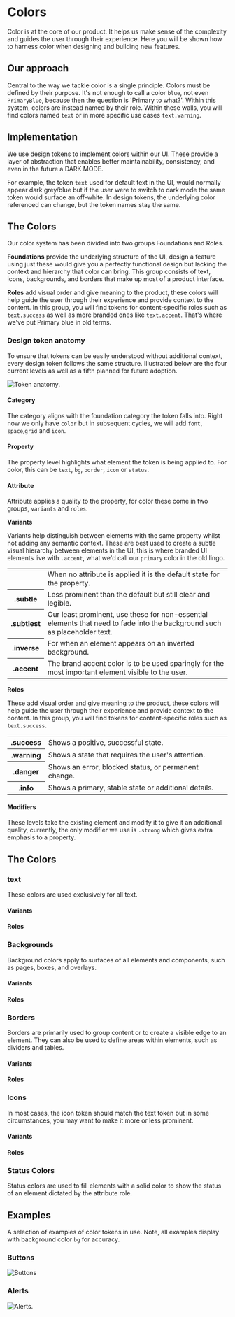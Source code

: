
<Meta title="Foundations / Colors" />

# Colors

Color is at the core of our product. It helps us make sense of the complexity and guides the user through their experience. Here you will be shown how to harness color when designing and building new features.

## Our approach

Central to the way we tackle color is a single principle. Colors must be defined by their purpose. It's not enough to call a color ```blue```, not even ```PrimaryBlue```, because then the question is 'Primary to what?'. Within this system, colors are instead named by their role. Within these walls, you will find colors named ```text``` or in more specific use cases ```text.warning```.

## Implementation

We use design tokens to implement colors within our UI. These provide a layer of abstraction that enables better maintainability, consistency, and even in the future a DARK MODE.

For example, the token ```text``` used for default text in the UI, would normally appear dark grey/blue but if the user were to switch to dark mode the same token would surface an off-white. In design tokens, the underlying color referenced can change, but the token names stay the same.

## The Colors

Our color system has been divided into two groups Foundations and Roles. 

**Foundations** provide the underlying structure of the UI, design a feature using just these would give you a perfectly functional design but lacking the context and hierarchy that color can bring. This group consists of text, icons, backgrounds, and borders that make up most of a product interface.

**Roles** add visual order and give meaning to the product, these colors will help guide the user through their experience and provide context to the content. In this group, you will find tokens for content-specific roles such as ```text.success``` as well as more branded ones like ```text.accent```. That's where we've put Primary blue in old terms.

### Design token anatomy

To ensure that tokens can be easily understood without additional context, every design token follows the same structure. Illustrated below are the four current levels as well as a fifth planned for future adoption.

![Token anatomy](/images/anatomy.png).

#### Category

The category aligns with the foundation category the token falls into. Right now we only have ```color``` but in subsequent cycles, we will add ```font```, ```space```,```grid``` and ```icon```.

#### Property

The property level highlights what element the token is being applied to. For color, this can be ```text```, ```bg```, ```border```, ```icon``` or ```status```.

#### Attribute

Attribute applies a quality to the property, for color these come in two groups, ```variants``` and ```roles```.

**Variants**

Variants help distinguish between elements with the same property whilst not adding any semantic context. These are best used to create a subtle visual hierarchy between elements in the UI, this is where branded UI elements live with ```.accent```, what we'd call our ```primary``` color in the old lingo.

<table style={{ width: '100%', borderCollapse: 'collapse' }}>
	<tbody>
		<tr>
			<td></td>
			<td>When no attribute is applied it is the default state for the property.</td>
		</tr>
		<tr>
			<th style={{ textAlign: 'left' }}>.subtle</th>
			<td>Less prominent than the default but still clear and legible.</td>
		</tr>
		<tr>
			<th style={{ textAlign: 'left' }}>.subtlest</th>
			<td>Our least prominent, use these for non-essential elements that need to fade into the background such as placeholder text.</td>
		</tr>
		<tr>
			<th style={{ textAlign: 'left' }}>.inverse</th>
			<td>For when an element appears on an inverted background.</td>
		</tr>
		<tr>
			<th style={{ textAlign: 'left' }}>.accent</th>
			<td>The brand accent color is to be used sparingly for the most important element visible to the user.</td>
		</tr>
	</tbody>
</table>

**Roles**

These add visual order and give meaning to the product, these colors will help guide the user through their experience and provide context to the content. In this group, you will find tokens for content-specific roles such as ```text.success```.

<table style={{ width: '100%', borderCollapse: 'collapse' }}>
	<tbody>
		<tr>
			<th style={{ textAlign: 'left' }}>.success</th>
			<td>Shows a positive, successful state.</td>
		</tr>
		<tr>
			<th style={{ textAlign: 'left' }}>.warning</th>
			<td>Shows a state that requires the user's attention.</td>
		</tr>
		<tr>
			<th style={{ textAlign: 'left' }}>.danger</th>
			<td>Shows an error, blocked status, or permanent change.</td>
		</tr>
		<tr>
			<th style={{ textAlign: 'left' }}>.info</th>
			<td>Shows a primary, stable state or additional details.</td>
		</tr>
	</tbody>
</table>

#### Modifiers

These levels take the existing element and modify it to give it an additional quality, currently, the only modifier we use is ```.strong``` which gives extra emphasis to a property.

## The Colors

### text

These colors are used exclusively for all text.

#### Variants

<ColorTable>
	<ColorRow designToken="color.text" description="The default color for all text." />
	<ColorRow designToken="color.text.subtle" description="Text that needs to be less prominent, such as labels." />
	<ColorRow designToken="color.text.subtlest" description="Text that needs to be far less prominent, such as placerholders." />
	<ColorRow designToken="color.text.inverse" description="Use when text is on an inverted background." />
	<ColorRow designToken="color.text.accent" description="The brand accent color is to be used to make text stand out in the UI. To be used sparingly." />
</ColorTable>

#### Roles

<ColorTable>
	<ColorRow designToken="color.text.info" description="Use to highlight a primary, stable state or for a message providing additional details." />
	<ColorRow designToken="color.text.success" description="Use to highlight a positive, successful message." />
	<ColorRow designToken="color.text.warning" description="Use to highlight a message that requires the user's attention." />
	<ColorRow designToken="color.text.danger" description="Use to emphasize an error, blocked status, or permanent change." />
</ColorTable>

### Backgrounds

Background colors apply to surfaces of all elements and components, such as pages, boxes, and overlays.

#### Variants

<ColorTable>
	<ColorRow designToken="color.bg" description="The default background color for the product." />
	<ColorRow designToken="color.bg.subtle" description="Use for providing contrast against the default background with little emphasis." />
	<ColorRow designToken="color.bg.subtlest" description="Use for elements that need to have additional focus without standing out from the UI." />
	<ColorRow designToken="color.bg.strong" description="Use for UI elements that have a dark background, such as the sidebar." />
	<ColorRow designToken="color.bg.strongest" description="Use to emphasize UI elements that have a dark background, such as the sidebar menu." />
	<ColorRow designToken="color.bg.accent" description="Use to highlight an element to stand out in the UI with no additional context." />
	<ColorRow designToken="color.bg.accent.strong" description="Use to emphasize an element to stand out in the UI with no additional context." />
</ColorTable>

#### Roles

<ColorTable>
	<ColorRow designToken="color.bg.info" description="Use to highlight a primary, stable state or for a message providing additional details." />
	<ColorRow designToken="color.bg.info.strong" description="Use to emphasize a primary, stable state or for a message providing additional details." />
	<ColorRow designToken="color.bg.success" description="Use to highlight a positive, successful message." />
	<ColorRow designToken="color.bg.success.strong" description="Use to emphasize a positive, successful message." />
	<ColorRow designToken="color.bg.warning" description="Use to highlight a message that requires the user's attention." />
	<ColorRow designToken="color.bg.warning.strong" description="Use to emphasize a message that requires the user's attention." />
	<ColorRow designToken="color.bg.danger" description="Use to highlight an error, blocked status, or permanent change." />
	<ColorRow designToken="color.bg.danger.strong" description="Use to emphasize an error, blocked status, or permanent change." />
</ColorTable>

### Borders

Borders are primarily used to group content or to create a visible edge to an element. They can also be used to define areas within elements, such as dividers and tables.

#### Variants

<ColorTable>
	<ColorRow designToken="color.border" description="Use to define the edges of an element, for example, a card." />
	<ColorRow designToken="color.border.subtle" description="Use to define the separation between items within an element." />
	<ColorRow designToken="color.border.strong" description="Use to emphasize the edges of an element, for example, a card." />
	<ColorRow designToken="color.border.accent" description="Use to highlight an element to stand out in the UI with no additional context." />
	<ColorRow designToken="color.border.accent.strong" description="Use to emphasize an element to stand out in the UI with no additional context." />
</ColorTable>

#### Roles

<ColorTable>
	<ColorRow designToken="color.border.info" description="Use to highlight a primary, stable state or for a message providing additional details." />
	<ColorRow designToken="color.border.info.strong" description="Use to emphasize a primary, stable state or for a message providing additional details." />
	<ColorRow designToken="color.border.success" description="Use to highlight a positive, successful message." />
	<ColorRow designToken="color.border.success.strong" description="Use to emphasize a positive, successful message." />
	<ColorRow designToken="color.border.warning" description="Use to highlight a message that requires the user's attention." />
	<ColorRow designToken="color.border.warning.strong" description="Use to emphasize a message that requires the user's attention." />
	<ColorRow designToken="color.border.danger" description="Use to highlight an error, blocked status or permanent change." />
	<ColorRow designToken="color.border.danger.strong" description="Use to emphasize an error, blocked status or permanent change." />
</ColorTable>

### Icons

In most cases, the icon token should match the text token but in some circumstances, you may want to make it more or less prominent.

#### Variants

<ColorTable>
	<ColorRow designToken="color.icon" description="The default color for icons." />
	<ColorRow designToken="color.icon.subtle" description="Use when the icon needs to be less prominent. Can be used alongside a different text color." />
	<ColorRow designToken="color.icon.subtlest" description="Use for icons that need to blend into the background, such as placeholders." />
	<ColorRow designToken="color.icon.inverse" description="Use when the icon is on an Inverted background." />
	<ColorRow designToken="color.icon.accent" description="Use to highlight an icon to stand out in the UI with no additional context." />
</ColorTable>

#### Roles

<ColorTable>
	<ColorRow designToken="color.icon.info" description="Use to highlight a primary, stable state or to provide additional details." />
	<ColorRow designToken="color.icon.success" description="Use to highlight a positive, successful icon." />
	<ColorRow designToken="color.icon.warning" description="Use to highlight an icon that requires the user's attention." />
	<ColorRow designToken="color.icon.danger" description="Use to highlight an error, blocked status, or permanent change." />
</ColorTable>

### Status Colors

Status colors are used to fill elements with a solid color to show the status of an element dictated by the attribute role.

<ColorTable>
	<ColorRow designToken="color.status.inactive" description="Use to show a state which isn't currently active." />
	<ColorRow designToken="color.status.success" description= 'Use to show a positive, successful state.' />
	<ColorRow designToken="color.status.warning" description="Use to show a state that requires the user's attention." />
	<ColorRow designToken="color.status.danger" description= 'Use to show an error or blocked state.' />
	<ColorRow designToken="color.status.info" description= 'Use to highlight a neutral or primary, stable state.' />
	<ColorRow designToken="color.status.purple" description="Use to highlight a neutral state where 'info' is already present." />
	<ColorRow designToken="color.status.teal" description="Use to highlight a neutral state where 'info' and 'purple' are already present." />
</ColorTable>

## Examples

A selection of examples of color tokens in use. Note, all examples display with background color ```bg``` for accuracy.

### Buttons

![Buttons](/images/examples-button.png)

### Alerts

![Alerts](/images/examples-alerts.png).
